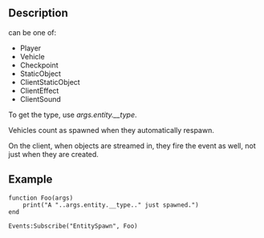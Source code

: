 {{Lua/Event |
  arguments = object {{Arg|entity}}
}}

==Description==

{{Arg|entity}} can be one of:
* Player
* Vehicle
* Checkpoint
* StaticObject
* ClientStaticObject
* ClientEffect
* ClientSound

To get the type, use ''args.entity.__type''.

Vehicles count as spawned when they automatically respawn.

On the client, when objects are streamed in, they fire the event as well, not just when they are created.

==Example==

<syntaxhighlight>
function Foo(args)
	print("A "..args.entity.__type.." just spawned.")
end

Events:Subscribe("EntitySpawn", Foo)
</syntaxhighlight>